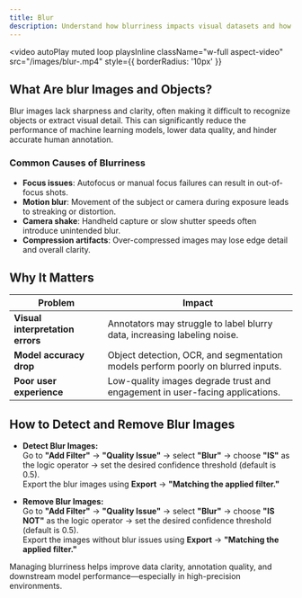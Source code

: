 ```yaml
---
title: Blur
description: Understand how blurriness impacts visual datasets and how to detect and address blurry images or objects using Visual Layer.
---
```

<video
  autoPlay
  muted
  loop
  playsInline
  className="w-full aspect-video"
  src="/images/blur-.mp4"
  style={{ borderRadius: '10px' }}
></video>

## What Are blur Images and Objects?

Blur images lack sharpness and clarity, often making it difficult to recognize objects or extract visual detail. This can significantly reduce the performance of machine learning models, lower data quality, and hinder accurate human annotation.

### Common Causes of Blurriness

- **Focus issues**: Autofocus or manual focus failures can result in out-of-focus shots.
- **Motion blur**: Movement of the subject or camera during exposure leads to streaking or distortion.
- **Camera shake**: Handheld capture or slow shutter speeds often introduce unintended blur.
- **Compression artifacts**: Over-compressed images may lose edge detail and overall clarity.

## Why It Matters

<div className="integrations-table">

| Problem | Impact |
|---------|--------|
| **Visual interpretation errors** | Annotators may struggle to label blurry data, increasing labeling noise. |
| **Model accuracy drop** | Object detection, OCR, and segmentation models perform poorly on blurred inputs. |
| **Poor user experience** | Low-quality images degrade trust and engagement in user-facing applications. |

</div>

## How to Detect and Remove Blur Images

- **Detect Blur Images:**  
  Go to **"Add Filter"** → **"Quality Issue"** → select **"Blur"** → choose **"IS"** as the logic operator → set the desired confidence threshold (default is 0.5).  
  Export the blur images using **Export** → **"Matching the applied filter."**

- **Remove Blur Images:**  
  Go to **"Add Filter"** → **"Quality Issue"** → select **"Blur"** → choose **"IS NOT"** as the logic operator → set the desired confidence threshold (default is 0.5).  
  Export the images without blur issues using **Export** → **"Matching the applied filter."**


Managing blurriness helps improve data clarity, annotation quality, and downstream model performance—especially in high-precision environments.

